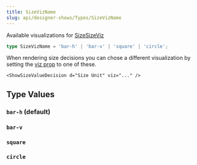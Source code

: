 ```yaml
---
title: SizeVizName
slug: api/designer-shows/Types/SizeVizName
---
```



Available visualizations for [SizeSizeViz](/integrations/Astro/Composable/Visualizations/#showsizeviz)

```ts
type SizeVizName = 'bar-h' | 'bar-v' | 'square' | 'circle';
```

When rendering size decisions you can chose a different visualization by setting the [viz prop](/integrations/Astro/Props#-viz-true-boolean--string) to one of these.

```mdx
<ShowSizeValueDecision d="Size Unit" viz="..." />
```

## Type Values

### `bar-h` (default)

<ShowDecision d="Size Unit" size="xs" viz="bar-h" />

### `bar-v`

<ShowDecision d="Textarea Maximum Height" size="s" viz="bar-v" />

### `square`

<ShowDecision d="Card Thumb Minimum Size" size="s" viz="square" />

### `circle`

<ShowDecision d="Avatar Minimum Size" size="s" viz="circle" />
